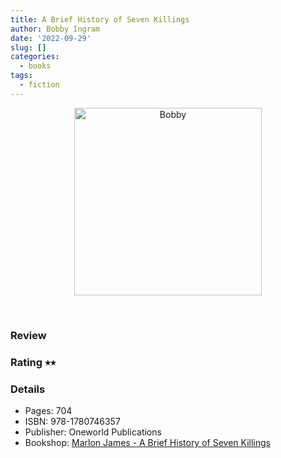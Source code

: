```yaml
---
title: A Brief History of Seven Killings
author: Bobby Ingram
date: '2022-09-29'
slug: []
categories:
  - books
tags:
  - fiction
---
```


<center>
<img src="Marlon James - A Brief History of Seven Killings.jpg" 
alt="Bobby" class="center" height="300">
</center>
<br>

### Review

### Rating &#11089;&#11089;

### Details

* Pages: 704
* ISBN: 978-1780746357
* Publisher: Oneworld Publications
* Bookshop: [Marlon James - A Brief History of Seven Killings](https://uk.bookshop.org/a/9445/9781780746357)